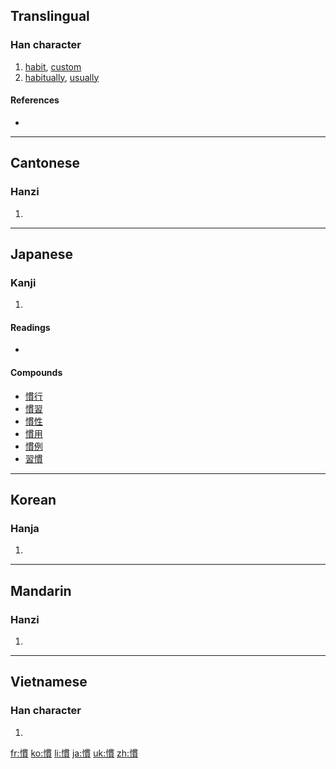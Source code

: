 {{also|惯}}
==Translingual==

===Han character===
{{Han char|rn=61|rad=心|as=11|sn=14|four=9708<sub>6</sub>|canj=心田十金 (PWJC)|ids=⿰[[忄]][[貫]]}}

# [[habit]], [[custom]]
# [[habitually]], [[usually]]

====References====
* {{Han ref|kx=0399.130|dkj=11111|dj=0739.010|hdz=42349.010|uh=6163|ud=24931|bh=BA44|bd=47684}}

----

==Cantonese==

===Hanzi===
{{yue-hanzi|jyut=|y=gwaan3|sim=惯}}

# {{defn|Cantonese|sort=心11}}

----

==Japanese==

===Kanji===
{{ja-kanji|grade=5|rs=心11}}

# {{defn|Japanese}}

====Readings====
* {{ja-readings|on=[[かん]] (kan)|kun=[[なれる]] (nareru), [[ならわし]] (narawashi), [[ならす]] (narasu)}}

====Compounds====
* [[慣行]]
* [[慣習]]
* [[慣性]]
* [[慣用]]
* [[慣例]]
* [[習慣]]

----

==Korean==

===Hanja===
{{ko-hanja|hangeul=관|eumhun=|rv=gwan|mr=kwan|y=kwan}}

# {{defn|Korean|sort=心11}}

----

==Mandarin==

===Hanzi===
{{cmn-hanzi|sim=惯|pin=[[guàn]] ([[guan4]])|wg=kuan<sup>4</sup>}}

# {{defn|Mandarin|sort=心11}}

----

==Vietnamese==

===Han character===
{{vi-hantu|[[quán]], [[quen]]|rs=心11}}

# {{defn|Vietnamese|sort=心11}}

[[fr:慣]]
[[ko:慣]]
[[li:慣]]
[[ja:慣]]
[[uk:慣]]
[[zh:慣]]